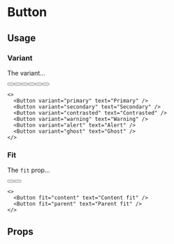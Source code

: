 
# Button

## Usage

### Variant

The variant...

<div className="box flex flex-wrap gap-m">
  <Button variant="primary" text="Primary" />
  <Button variant="secondary" text="Secondary" />
  <Button variant="contrasted" text="Contrasted" />
  <Button variant="warning" text="Warning" />
  <Button variant="alert" text="Alert" />
  <Button variant="ghost" text="Ghost" />
</div>

```tsx
<>
  <Button variant="primary" text="Primary" />
  <Button variant="secondary" text="Secondary" />
  <Button variant="contrasted" text="Contrasted" />
  <Button variant="warning" text="Warning" />
  <Button variant="alert" text="Alert" />
  <Button variant="ghost" text="Ghost" />
</>
```

### Fit

The `fit` prop...

<div className="box flex flex-wrap gap-m">
  <Button fit="content" text="Content fit" />
  <Button fit="parent" text="Parent fit" />
</div>

```tsx
<>
  <Button fit="content" text="Content fit" />
  <Button fit="parent" text="Parent fit" />
</>
```

## Props

<PropsTable name="Button" />
